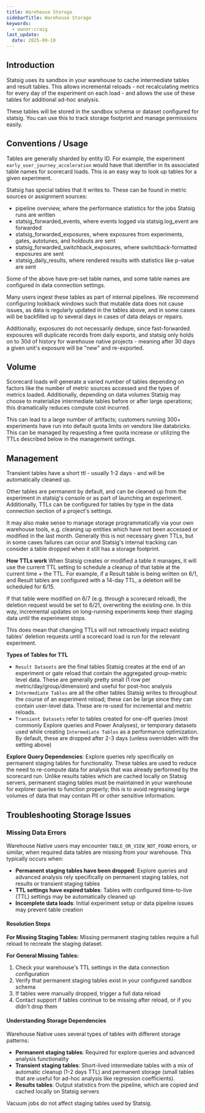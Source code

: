 ```yaml
---
title: Warehouse Storage
sidebarTitle: Warehouse Storage
keywords:
  - owner:craig
last_update:
  date: 2025-09-18
---
```


## Introduction

Statsig uses its sandbox in your warehouse to cache intermediate tables and result tables. This allows incremental reloads - not recalculating metrics for every day of the experiment on each load - and allows the use of these tables for additional ad-hoc analysis.

These tables will be stored in the sandbox schema or dataset configured for statsig. You can use this to track storage footprint and manage permissions easily.

## Conventions / Usage

Tables are generally sharded by entity ID. For example, the experiment `early_user_journey_acceleration` would have that identifier in its associated table names for scorecard loads. This is an easy way to look up tables for a given experiment.

Statsig has special tables that it writes to. These can be found in metric sources or assignment sources:

- pipeline overview, where the performance statistics for the jobs Statsig runs are written
- statsig_forwarded_events, where events logged via statsig.log_event are forwarded
- statsig_forwarded_exposures, where exposures from experiments, gates, autotunes, and holdouts are sent
- statsig_forwarded_switchback_exposures, where switchback-formatted exposures are sent
- statsig_daily_results, where rendered results with statistics like p-value are sent

Some of the above have pre-set table names, and some table names are configured in data connection settings.

Many users ingest these tables as part of internal pipelines. We recommend configuring lookback windows such that mutable data does not cause issues, as data is regularly updated in the tables above, and in some cases will be backfilled up to several days in cases of data delays or repairs.

Additionally, exposures do not necessarily dedupe, since fast-forwarded exposures will duplicate records from daily exports, and statsig only holds on to 30d of history for warehouse native projects - meaning after 30 days a given unit's exposure will be "new" and re-exported.

## Volume

Scorecard loads will generate a varied number of tables depending on factors like the number of metric sources accessed and the types of metrics loaded. Additionally, depending on data volumes Statsig may choose to materialize intermediate tables before or after large operations; this dramatically reduces compute cost incurred.

This can lead to a large number of artifacts; customers running 300+ experiments have run into default quota limits on vendors like databricks. This can be managed by requesting a free quota increase or utilizing the TTLs described below in the management settings.

## Management

Transient tables have a short ttl - usually 1-2 days - and will be automatically cleaned up.

Other tables are permanent by default, and can be cleaned up from the experiment in statsig's console or as part of launching an experiment. Additionally, TTLs can be configured for tables by type in the data connection section of a project's settings.

It may also make sense to manage storage programmatically via your own warehouse tools, e.g. cleaning up entities which have not been accessed or modified in the last month. Generally this is not necessary given TTLs, but in some cases failures can occur and Statsig's internal tracking can consider a table dropped when it still has a storage footprint.

**How TTLs work**
When Statsig creates or modified a table it manages, it will use the current TTL setting to schedule a cleanup of that table at the current time + the TTL. For example, if a Result table is being written on 6/1, and Result tables are configured with a 14-day TTL, a deletion will be scheduled for 6/15. 

If that table were modified on 6/7 (e.g. through a scorecard reload), the deletion request would be set to 6/21, overwriting the existing one. In this way, incremental updates on long-running experiments keep their staging data until the experiment stops. 

This does mean that changing TTLs will not retroactively impact existing tables' deletion requests until a scorecard load is run for the relevant experiment.

**Types of Tables for TTL**
- `Result Datasets` are the final tables Statsig creates at the end of an experiment or gate reload that contain the aggregated group-metric level data. These are generally pretty small (1 row per metric/day/group/dimension) and useful for post-hoc analysis
- `Intermediate Tables` are all the other tables Statsig writes to throughout the course of an experiment reload; these can be large since they can contain user-level data. These are re-used for incremental and metric reloads.
- `Transient Datasets` refer to tables created for one-off queries (most commonly Explore queries and Power Analyses), or temporary datasets used while creating `Intermediate Tables` as a performance optimization. By default, these are dropped after 2-3 days (unless overridden with the setting above)

**Explore Query Dependencies**: Explore queries rely specifically on permanent staging tables for functionality. These tables are used to reduce the need to re-compute data for analysis that was already performed by the scorecard run. Unlike results tables which are cached locally on Statsig servers, permanent staging tables must be maintained in your warehouse for explorer queries to function properly; this is to avoid regressing large volumes of data that may contain PII or other sensitive information.

## Troubleshooting Storage Issues

### Missing Data Errors

Warehouse Native users may encounter `TABLE_OR_VIEW_NOT_FOUND` errors, or similar, when required data tables are missing from your warehouse. This typically occurs when:

- **Permanent staging tables have been dropped**: Explore queries and advanced analysis rely specifically on permanent staging tables, not results or transient staging tables
- **TTL settings have expired tables**: Tables with configured time-to-live (TTL) settings may be automatically cleaned up
- **Incomplete data loads**: Initial experiment setup or data pipeline issues may prevent table creation

#### Resolution Steps

**For Missing Staging Tables:**
Missing permanent staging tables require a full reload to recreate the staging dataset.


**For General Missing Tables:**
1. Check your warehouse's TTL settings in the data connection configuration
2. Verify that permanent staging tables exist in your configured sandbox schema
3. If tables were manually dropped, trigger a full data reload
4. Contact support if tables continue to be missing after reload, or if you didn't drop them

#### Understanding Storage Dependencies

Warehouse Native uses several types of tables with different storage patterns:
- **Permanent staging tables**: Required for explore queries and advanced analysis functionality
- **Transient staging tables**: Short-lived intermediate tables with a mix of automatic cleanup (1-2 days TTL) and permanent storage (small tables that are useful for ad-hoc analysis like regression coefficients).
- **Results tables**: Output statistics from the pipeline, which are copied and cached locally on Statsig servers

<Note>
Vacuum jobs do not affect staging tables used by Statsig.
</Note>


